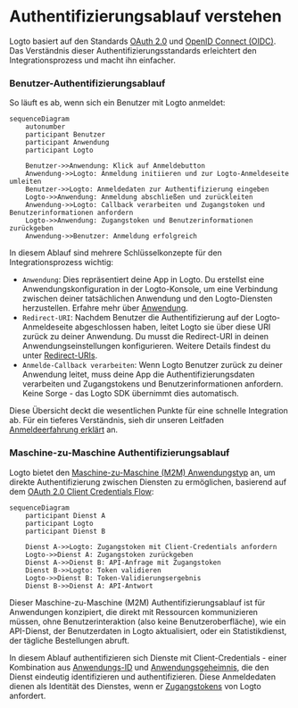 # Authentifizierungsablauf verstehen

Logto basiert auf den Standards [OAuth 2.0](https://auth.wiki/oauth-2.0) und [OpenID Connect (OIDC)](https://auth.wiki/openid-connect). Das Verständnis dieser Authentifizierungsstandards erleichtert den Integrationsprozess und macht ihn einfacher.

### Benutzer-Authentifizierungsablauf

So läuft es ab, wenn sich ein Benutzer mit Logto anmeldet:

```mermaid
sequenceDiagram
    autonumber
    participant Benutzer
    participant Anwendung
    participant Logto

    Benutzer->>Anwendung: Klick auf Anmeldebutton
    Anwendung->>Logto: Anmeldung initiieren und zur Logto-Anmeldeseite umleiten
    Benutzer->>Logto: Anmeldedaten zur Authentifizierung eingeben
    Logto->>Anwendung: Anmeldung abschließen und zurückleiten
    Anwendung->>Logto: Callback verarbeiten und Zugangstoken und Benutzerinformationen anfordern
    Logto->>Anwendung: Zugangstoken und Benutzerinformationen zurückgeben
    Anwendung->>Benutzer: Anmeldung erfolgreich
```

In diesem Ablauf sind mehrere Schlüsselkonzepte für den Integrationsprozess wichtig:

- `Anwendung`: Dies repräsentiert deine App in Logto. Du erstellst eine Anwendungskonfiguration in der Logto-Konsole, um eine Verbindung zwischen deiner tatsächlichen Anwendung und den Logto-Diensten herzustellen. Erfahre mehr über [Anwendung](/integrate-logto/application-data-structure/#introduction).
- `Redirect-URI`: Nachdem Benutzer die Authentifizierung auf der Logto-Anmeldeseite abgeschlossen haben, leitet Logto sie über diese URI zurück zu deiner Anwendung. Du musst die Redirect-URI in deinen Anwendungseinstellungen konfigurieren. Weitere Details findest du unter [Redirect-URIs](/integrate-logto/application-data-structure/#redirect-uris).
- `Anmelde-Callback verarbeiten`: Wenn Logto Benutzer zurück zu deiner Anwendung leitet, muss deine App die Authentifizierungsdaten verarbeiten und Zugangstokens und Benutzerinformationen anfordern. Keine Sorge - das Logto SDK übernimmt dies automatisch.

Diese Übersicht deckt die wesentlichen Punkte für eine schnelle Integration ab. Für ein tieferes Verständnis, sieh dir unseren Leitfaden [Anmeldeerfahrung erklärt](/concepts/sign-in-experience/) an.

### Maschine-zu-Maschine Authentifizierungsablauf

Logto bietet den [Maschine-zu-Maschine (M2M) Anwendungstyp](/quick-starts/m2m) an, um direkte Authentifizierung zwischen Diensten zu ermöglichen, basierend auf dem [OAuth 2.0 Client Credentials Flow](https://auth.wiki/client-credentials-flow):

```mermaid
sequenceDiagram
    participant Dienst A
    participant Logto
    participant Dienst B

    Dienst A->>Logto: Zugangstoken mit Client-Credentials anfordern
    Logto->>Dienst A: Zugangstoken zurückgeben
    Dienst A->>Dienst B: API-Anfrage mit Zugangstoken
    Dienst B->>Logto: Token validieren
    Logto->>Dienst B: Token-Validierungsergebnis
    Dienst B->>Dienst A: API-Antwort
```

Dieser Maschine-zu-Maschine (M2M) Authentifizierungsablauf ist für Anwendungen konzipiert, die direkt mit Ressourcen kommunizieren müssen, ohne Benutzerinteraktion (also keine Benutzeroberfläche), wie ein API-Dienst, der Benutzerdaten in Logto aktualisiert, oder ein Statistikdienst, der tägliche Bestellungen abruft.

In diesem Ablauf authentifizieren sich Dienste mit Client-Credentials - einer Kombination aus [Anwendungs-ID](/integrate-logto/application-data-structure/#application-id) und [Anwendungsgeheimnis](/integrate-logto/application-data-structure/#application-secret), die den Dienst eindeutig identifizieren und authentifizieren. Diese Anmeldedaten dienen als Identität des Dienstes, wenn er [Zugangstokens](https://auth.wiki/access-token) von Logto anfordert.
